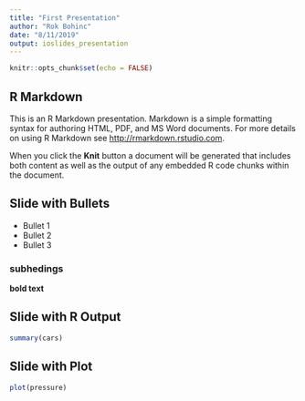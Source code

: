 ```yaml
---
title: "First Presentation"
author: "Rok Bohinc"
date: "8/11/2019"
output: ioslides_presentation
---
```


```r
knitr::opts_chunk$set(echo = FALSE)
```

## R Markdown

This is an R Markdown presentation. Markdown is a simple formatting syntax for authoring HTML, PDF, and MS Word documents. For more details on using R Markdown see <http://rmarkdown.rstudio.com>.

When you click the **Knit** button a document will be generated that includes both content as well as the output of any embedded R code chunks within the document.

## Slide with Bullets

- Bullet 1
- Bullet 2
- Bullet 3

### subhedings

**bold text**

## Slide with R Output

```r
summary(cars)
```

## Slide with Plot

```r
plot(pressure)
```

